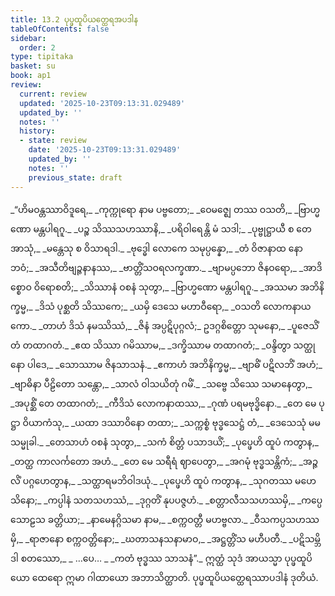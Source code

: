 ```yaml
---
title: 13.2 ပုပ္ဖထူပိယတ္ထေရအပဒါန
tableOfContents: false
sidebar:
  order: 2
type: tipitaka
basket: su
book: ap1
review:
  current: review
  updated: '2025-10-23T09:13:31.029489'
  updated_by: ''
  notes: ''
  history:
  - state: review
    date: '2025-10-23T09:13:31.029489'
    updated_by: ''
    notes: ''
    previous_state: draft
---
```



<ReviewStatus review={frontmatter.review} showDetails={true} />

<HypothesisAnnotation frontmatter={frontmatter} />

<DynamicBreadcrumb />

<Division number="10" book="ap1" e="ch" v="20" p="171">

<Paragraph number="2065" type="verses" book="ap1">
_“ဟိမဝန္တဿာဝိဒူရေ,_  
_ကုက္ကုရော နာမ ပဗ္ဗတော;_  
_ဝေမဇ္ဈေ တဿ ဝသတိ,_  
_ဗြာဟ္မဏော မန္တပါရဂူ._  

</Paragraph>

</Division>
<Division number="11" book="ap1" e="ch" v="20" p="171">

<Paragraph number="2066" type="verses" book="ap1">
_ပဉ္စ သိဿသဟဿာနိ,_  
_ပရိဝါရေန္တိ မံ သဒါ;_  
_ပုဗ္ဗုဋ္ဌာယီ စ တေ အာသုံ,_  
_မန္တေသု စ ဝိသာရဒါ._  

</Paragraph>

</Division>
<Division number="12" book="ap1" e="ch" v="20" p="171">

<Paragraph number="2067" type="verses" book="ap1">
_ဗုဒ္ဓေါ လောကေ သမုပ္ပန္နော,_  
_တံ ဝိဇာနာထ နော ဘဝံ;_  
_အသီတိဗျဉ္ဇနာနဿ,_  
_ဗာတ္တိံသဝရလက္ခဏာ._  

</Paragraph>

</Division>
<Division number="13" book="ap1" e="ch" v="20" p="171">

<Paragraph number="2068" type="verses" book="ap1">
_ဗျာမပ္ပဘော ဇိနဝရော,_  
_အာဒိစ္စောဝ ဝိရောစတိ;_  
_သိဿာနံ ဝစနံ သုတွာ,_  
_ဗြာဟ္မဏော မန္တပါရဂူ._  

</Paragraph>

</Division>
<Division number="14" book="ap1" e="ch" v="20" p="171">

<Paragraph number="2069" type="verses" book="ap1">
_အဿမာ အဘိနိက္ခမ္မ,_  
_ဒိသံ ပုစ္ဆတိ သိဿကေ;_  
_ယမှိ ဒေသေ မဟာဝီရော,_  
_ဝသတိ လောကနာယကော._  

</Paragraph>

</Division>
<Division number="15" book="ap1" e="ch" v="20" p="171">

<Paragraph number="2070" type="verses" book="ap1">
_တာဟံ ဒိသံ နမဿိဿံ,_  
_ဇိနံ အပ္ပဋိပုဂ္ဂလံ;_  
ဥဒဂ္ဂစိတ္တော သုမနော,_  
_ပူဇေသိံ တံ တထာဂတံ._  

</Paragraph>

</Division>
<Division number="16" book="ap1" e="ch" v="20" p="171">

<Paragraph number="2071" type="verses" book="ap1">
_ဧထ သိဿာ ဂမိဿာမ,_  
_ဒက္ခိဿာမ တထာဂတံ;_  
_ဝန္ဒိတွာ သတ္ထုနော ပါဒေ,_  
_သောဿာမ ဇိနသာသနံ._  

</Paragraph>

</Division>
<Division number="17" book="ap1" e="ch" v="20" p="171">

<Paragraph number="2072" type="verses" book="ap1">
_ဧကာဟံ အဘိနိက္ခမ္မ,_  
_ဗျာဓိံ ပဋိလဘိံ အဟံ;_  
_ဗျာဓိနာ ပီဠိတော သန္တော,_  
_သာလံ ဝါသယိတုံ ဂမိံ._  

</Paragraph>

</Division>
<Division number="18" book="ap1" e="ch" v="20" p="171">

<Paragraph number="2073" type="verses" book="ap1">
_သဗ္ဗေ သိဿေ သမာနေတွာ,_  
_အပုစ္ဆိံ တေ တထာဂတံ;_  
_ကီဒိသံ လောကနာထဿ,_  
_ဂုဏံ ပရမဗုဒ္ဓိနော._  

</Paragraph>

</Division>
<Division number="19" book="ap1" e="ch" v="20" p="171">

<Paragraph number="2074" type="verses" book="ap1">
_တေ မေ ပုဋ္ဌာ ဝိယာကံသု,_  
_ယထာ ဒဿာဝိနော တထာ;_  
_သက္ကစ္စံ ဗုဒ္ဓသေဋ္ဌံ တံ,_  
_ဒေသေသုံ မမ သမ္မုခါ._  

</Paragraph>

</Division>
<Division number="20" book="ap1" e="ch" v="20" p="171">

<Paragraph number="2075" type="verses" book="ap1">
_တေသာဟံ ဝစနံ သုတွာ,_  
_သကံ စိတ္တံ ပသာဒယိံ;_  
_ပုပ္ဖေဟိ ထူပံ ကတွာန,_  
_တတ္ထ ကာလင်္ကတော အဟံ._  

</Paragraph>

</Division>
<Division number="21" book="ap1" e="ch" v="20" p="171">

<Paragraph number="2076" type="verses" book="ap1">
_တေ မေ သရီရံ ဈာပေတွာ,_  
_အဂမုံ ဗုဒ္ဓသန္တိကံ;_  
_အဉ္ဇလိံ ပဂ္ဂဟေတွာန,_  
_သတ္ထာရမဘိဝါဒယုံ._  

</Paragraph>

</Division>
<Division number="22" book="ap1" e="ch" v="20" p="171">

<Paragraph number="2077" type="verses" book="ap1">
_ပုပ္ဖေဟိ ထူပံ ကတွာန,_  
_သုဂတဿ မဟေသိနော;_  
_ကပ္ပါနံ သတသဟဿံ,_  
_ဒုဂ္ဂတိံ နုပပဇ္ဇဟံ._  

</Paragraph>

</Division>
<Division number="23" book="ap1" e="ch" v="20" p="172">

<Paragraph number="2078" type="verses" book="ap1">
_စတ္တာလီသသဟဿမှိ,_  
_ကပ္ပေ သောဠသ ခတ္တိယာ;_  
_နာမေနဂ္ဂိသမာ နာမ,_  
_စက္ကဝတ္တီ မဟဗ္ဗလာ._  

</Paragraph>

</Division>
<Division number="24" book="ap1" e="ch" v="20" p="172">

<Paragraph number="2079" type="verses" book="ap1">
_ဝီသကပ္ပသဟဿမှိ,_  
_ရာဇာနော စက္ကဝတ္တိနော;_  
_ဃတာသနသနာမာဝ,_  
_အဋ္ဌတ္တိံသ မဟီပတီ._  

</Paragraph>

</Division>
<Division number="25" book="ap1" e="ch" v="20" p="172">

<Paragraph number="2080" type="verses" book="ap1">
_ပဋိသမ္ဘိဒါ စတဿော,_  
_ …ပေ… _  
_ကတံ ဗုဒ္ဓဿ သာသနံ”._  

</Paragraph>

<Paragraph number="2081" book="ap1">
ဣတ္ထံ သုဒံ အာယသ္မာ ပုပ္ဖထူပိယော ထေရော ဣမာ ဂါထာယော အဘာသိတ္ထာတိ.

</Paragraph>
</Division>

<Paragraph number="2082" type="center" book="ap1">
ပုပ္ဖထူပိယတ္ထေရဿာပဒါနံ ဒုတိယံ.
</Paragraph>